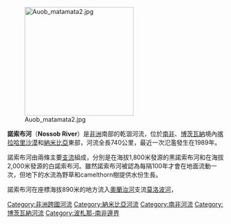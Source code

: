 [[Image:Auob_matamata2.jpg|250px]]

'''諾索布河'''（'''Nossob River'''）是[[非洲|非洲]]南部的乾涸河流，位於[[南非|南非]]、[[博茨瓦納|博茨瓦納]]境內[[喀拉哈里沙漠|喀拉哈里沙漠]]和[[納米比亞|納米比亞]]東部，河流全長740公里，最近一次氾濫發生在1989年。

諾索布河由兩條主要[[支流|支流]]組成，分別是在海拔1,800米發源的黑諾索布河和在海拔2,000米發源的白諾索布河。雖然諾索布河被認為每隔100年才會在地面流動一次，但地下的水流為野草和camelthorn樹提供水份生長。

諾索布河在座標{{Coord|26|54|15|S|20|41|24|E}}海拔890米的地方流入[[奧蘭治河|奧蘭治河]]支流[[莫洛波河|莫洛波河]]，

{{Africa-geo-stub}}
{{DEFAULTSORT:Nossob}}
[[Category:非洲跨國河流|Category:非洲跨國河流]]
[[Category:納米比亞河流|Category:納米比亞河流]]
[[Category:南非河流|Category:南非河流]]
[[Category:博茨瓦納河流|Category:博茨瓦納河流]]
[[Category:波札那-南非邊界|Category:波札那-南非邊界]]